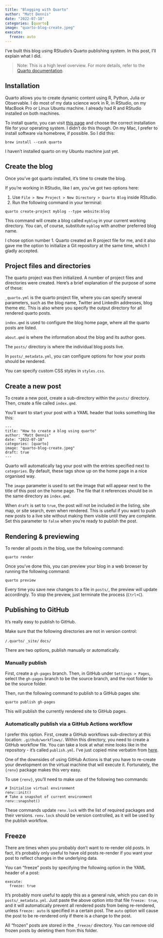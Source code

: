 ```yaml
---
title: "Blogging with Quarto"
author: "Matt Dennis"
date: "2022-07-18"
categories: [quarto]
image: "quarto-blog-create.jpeg"
execute:
  freeze: auto
---
```


I've built this blog using RStudio's Quarto publishing system. In this post, I'll explain what I did.

> Note: This is a high level overview.  For more details, refer to the [Quarto documentation](https://quarto.org/).

## Installation

Quarto allows you to create dynamic content using R, Python, Julia or Observable.  I do most of my data science work in R, in RStudio, on my MacBook Pro or Linux Ubuntu machine.  I already had R and RStudio installed on both machines.

To install quarto, you can visit [this page](https://quarto.org/docs/get-started) and choose the correct installation file for your operating system.  I didn't do this though.  On my Mac, I prefer to install software via homebrew, if possible. So I did this:

```
brew install --cask quarto
```

I haven't installed quarto on my Ubuntu machine just yet.

## Create the blog

Once you've got quarto installed, it's time to create the blog.

If you're working in RStudio, like I am, you've got two options here:

1. Use `File > New Project > New Directory > Quarto Blog` inside RStudio.
2. Run the following command in your terminal:

```
quarto create-project myblog --type website:blog
```

This command will create a blog called `myblog` in your current working directory.  You can, of course, substitute `myblog` with another preferred blog name.

I chose option number 1.  Quarto created an R project file for me, and it also gave me the option to initialize a Git repository at the same time, which I gladly accepted.

## Project files and directories

The quarto project was then initialized.  A number of project files and directories were created.  Here's a brief explanation of the purpose of some of these:

`_quarto.yml` is the quarto project file, where you can specify several parameters, such as the blog name, Twitter and LinkedIn addresses, blog theme etc.  This is also where you specify the output directory for all rendered quarto posts.

`index.qmd` is used to configure the blog home page, where all the quarto posts are listed.

`about.qmd` is where the information about the blog and its author goes.

The `posts/` directory is where the individual blog posts live.

In `posts/_metadata.yml`, you can configure options for how your posts should be rendered.  

You can specify custom CSS styles in `styles.css`.

## Create a new post

To create a new post, create a sub-directory within the `posts/` directory.  Then, create a file called `index.qmd`.  

You'll want to start your post with a YAML header that looks something like this:

```
---
title: "How to create a blog using quarto"
author: "Matt Dennis"
date: "2022-07-18"
categories: [quarto]
image: "quarto-blog-create.jpeg"
draft: true
---
```

Quarto will automatically tag your post with the entries specified next to `categories`.  By default, these tags show up on the home page in a nice organised way.

The `image` parameter is used to set the image that will appear next to the title of this post on the home page.  The file that it references should be in the same directory as `index.qmd`.

When `draft` is set to `true`, the post will not be included in the listing, site map, or site search, even when rendered.  This is useful if you want to push new posts to a live site without making them visible until they are complete.  Set this parameter to `false` when you're ready to publish the post.

## Rendering & previewing

To render all posts in the blog, use the following command:

```
quarto render
```

Once you've done this, you can preview your blog in a web browser by running the following command:

```
quarto preview
```

Every time you save new changes to a file in `posts/`, the preview will update accordingly.  To stop the preview, just terminate the process (`Ctrl+C`).

## Publishing to GitHub

It's really easy to publish to GitHub.  

Make sure that the following directories are not in version control:

`/.quarto/`
`_site/`
`docs/`

There are two options, publish manually or automatically.

### Manually publish

First, create a `gh-pages` branch.  Then, in GitHub under `Settings > Pages`, select the `gh-pages` branch to be the source branch, and the root folder to be the source folder.  

Then, run the following command to publish to a GitHub pages site:

```
quarto publish gh-pages
```

This will publish the currently rendered site to GitHub pages.

### Automatically publish via a GitHub Actions workflow

I prefer this option.  First, create a GitHub workflows sub-directory at this location: `.github/workflows/`.  Within this directory, you need to create a GitHub workflow file.  You can take a look at what mine looks like in the repository - it's called `publish.yml`.  I've just copied mine verbatim from [here](https://quarto.org/docs/publishing/github-pages.html#publish-action).

One of the downsides of using GitHub Actions is that you have to re-create your development on the virtual machine that will execute it.  Fortunately, the `{renv}` package makes this very easy.

To use `{renv}`, you'll need to make use of the following two commands:

```
# Initialise virtual environment
renv::init()
# Take a snapshot of current environment
renv::snapshot()
```

These commands update `renv.lock` with the list of required packages and their versions.  `renv.lock` should be version controlled, as it will be used by the publish workflow.

## Freeze

There are times when you probably don't want to re-render old posts.  In fact, it's probably only useful to have old posts re-render if you want your post to reflect changes in the underlying data.  

You can "freeze" posts by specifying the following option in the YAML header of a post:

```
execute:
  freeze: true
```

It's probably more useful to apply this as a general rule, which you can do in `posts/_metadata.yml`.  Just paste the above option into that file `freeze: true`, and it will automatically prevent all rendered posts from being re-rendered, unless `freeze: auto` is specified in a certain post.  The `auto` option will cause the post to be re-rendered only if there is a change to the post.

All "frozen" posts are stored in the `_freeze/` directory.  You can remove old frozen posts by deleting them from this folder.









